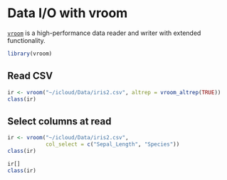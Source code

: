 # Data I/O with vroom

[`vroom`](https://vroom.r-lib.org/index.html) is a high-performance data 
reader and writer with extended functionality.

```r
library(vroom)
```

## Read CSV

```r
ir <- vroom("~/icloud/Data/iris2.csv", altrep = vroom_altrep(TRUE))
class(ir)
```

## Select columns at read

```r
ir <- vroom("~/icloud/Data/iris2.csv", 
            col_select = c("Sepal_Length", "Species"))
class(ir)
```

```r
ir[]
class(ir)
```
